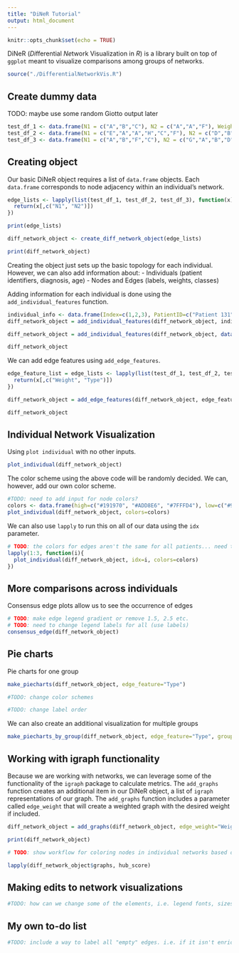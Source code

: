 ```yaml
---
title: "DiNeR Tutorial"
output: html_document
---
```


```r
knitr::opts_chunk$set(echo = TRUE)
```


DiNeR (*Di*fferential *Ne*twork Visualization in *R*) is a library built on top of `ggplot` meant to visualize comparisons among groups of networks.

```r
source("./DifferentialNetworkVis.R")
```

## Create dummy data
TODO: maybe use some random Giotto output later

```r
test_df_1 <- data.frame(N1 = c("A","B","C"), N2 = c("A","A","F"), Weight=c(2.78, -5.12, -1.28), Type=c("Enriched", "Depleted", "Depleted"), stringsAsFactors=FALSE)
test_df_2 <- data.frame(N1 = c("E","A","A","H","C","F"), N2 = c("D","B","F","G","A","F"), Weight=c(2.78, -5.12, 1.28, 6.7, 1.9, -8.3), Type=c("Enriched", "Depleted", "Enriched", "Enriched", "Enriched", "Depleted"), stringsAsFactors=FALSE)
test_df_3 <- data.frame(N1 = c("A","B","F","C"), N2 = c("G","A","B","D"), Weight=c(1,2,3,4), Type=c("Enriched", "Enriched", "Enriched", "Enriched"), stringsAsFactors=FALSE)
```

## Creating object
Our basic DiNeR object requires a list of `data.frame` objects. Each `data.frame` corresponds to node adjacency within an individual's network.
```r
edge_lists <- lapply(list(test_df_1, test_df_2, test_df_3), function(x){
  return(x[,c("N1", "N2")])
})

print(edge_lists)
```

```r
diff_network_object <- create_diff_network_object(edge_lists)

print(diff_network_object)

```

Creating the object just sets up the basic topology for each individual. However, we can also add information about:
- Individuals (patient identifiers, diagnosis, age)
- Nodes and Edges (labels, weights, classes)

Adding information for each individual is done using the `add_individual_features` function.

```r
individual_info <- data.frame(Index=c(1,2,3), PatientID=c("Patient 131", "Patient 32", "Patient 203"), Diagnosis=c("Control", "Disease", "Disease"))
diff_network_object = add_individual_features(diff_network_object, individual_info)
```


```r
diff_network_object = add_individual_features(diff_network_object, data.frame(Age=c(47, 53, 28)))
```


```r
diff_network_object
```

We can add edge features using `add_edge_features`.

```r
edge_feature_list = edge_lists <- lapply(list(test_df_1, test_df_2, test_df_3), function(x){
  return(x[,c("Weight", "Type")])
})

diff_network_object = add_edge_features(diff_network_object, edge_feature_list)

diff_network_object
```

## Individual Network Visualization

Using `plot individual` with no other inputs. 

```r
plot_individual(diff_network_object)
```

The color scheme using the above code will be randomly decided. We can, however, add our own color scheme.


```r
#TODO: need to add input for node colors? 
colors <- data.frame(high=c("#191970", "#ADD8E6", "#7FFFD4"), low=c("#9A2A2A", "#FAA0A0", "#2AAA8A"))
plot_individual(diff_network_object, colors=colors)
```


We can also use `lapply` to run this on all of our data using the `idx` parameter.
```r
# TODO: the colors for edges aren't the same for all patients... need to use rownames 
lapply(1:3, function(i){
  plot_individual(diff_network_object, idx=i, colors=colors)
})
```

## More comparisons across individuals

Consensus edge plots allow us to see the occurrence of edges
```r
# TODO: make edge legend gradient or remove 1.5, 2.5 etc.
# TODO: need to change legend labels for all (use labels)
consensus_edge(diff_network_object)
```

## Pie charts

Pie charts for one group
```r
make_piecharts(diff_network_object, edge_feature="Type")
```

```r
#TODO: change color schemes

#TODO: change label order
```

We can also create an additional visualization for multiple groups
```r
make_piecharts_by_group(diff_network_object, edge_feature="Type", group_label="Diagnosis")
```

## Working with igraph functionality
Because we are working with networks, we can leverage some of the functionality of the `igraph` package to calculate metrics. The `add_graphs` function creates an additional item in our DiNeR object, a list of `igraph` representations of our graph. The `add_graphs` function includes a parameter called `edge_weight` that will create a weighted graph with the desired weight if included. 

```r
diff_network_object = add_graphs(diff_network_object, edge_weight="Weight")

print(diff_network_object)

```

```r
# TODO: show workflow for coloring nodes in individual networks based on hub score

lapply(diff_network_object$graphs, hub_score)

```

## Making edits to network visualizations
```r
#TODO: how can we change some of the elements, i.e. legend fonts, sizes, etc?
```


## My own to-do list
```r
#TODO: include a way to label all "empty" edges. i.e. if it isn't enriched or depleted, it's neither



```


